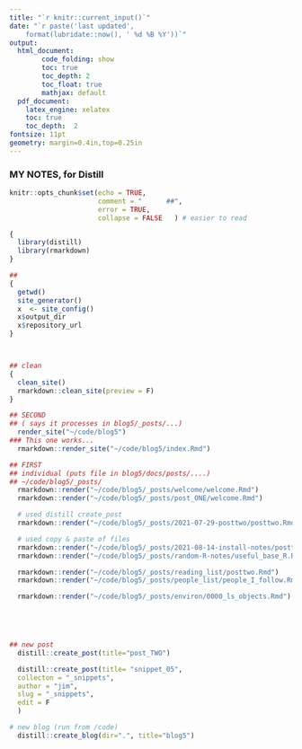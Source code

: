 ```yaml
---
title: "`r knitr::current_input()`"
date: "`r paste('last updated', 
    format(lubridate::now(), ' %d %B %Y'))`"
output:   
  html_document:  
        code_folding: show
        toc: true 
        toc_depth: 2
        toc_float: true
        mathjax: default
  pdf_document:   
    latex_engine: xelatex  
    toc: true
    toc_depth:  2   
fontsize: 11pt   
geometry: margin=0.4in,top=0.25in   
---
```

### MY NOTES, for Distill

```r
knitr::opts_chunk$set(echo = TRUE,
                      comment = "      ##",
                      error = TRUE,
                      collapse = FALSE   ) # easier to read
```


```r

{
  library(distill)
  library(rmarkdown)
}

## 
{
  getwd()
  site_generator()
  x  <- site_config()
  x$output_dir
  x$repository_url
}



## clean
{
  clean_site()
  rmarkdown::clean_site(preview = F)
}

## SECOND
## ( says it processes in blog5/_posts/...)
  render_site("~/code/blog5")
### This one works...
  rmarkdown::render_site("~/code/blog5/index.Rmd")

## FIRST
## individual (puts file in blog5/docs/posts/....)
## ~/code/blog5/_posts/
  rmarkdown::render("~/code/blog5/_posts/welcome/welcome.Rmd")
  rmarkdown::render("~/code/blog5/_posts/post_ONE/welcome.Rmd")

  # used distill create_post
  rmarkdown::render("~/code/blog5/_posts/2021-07-29-posttwo/posttwo.Rmd")

  # used copy & paste of files
  rmarkdown::render("~/code/blog5/_posts/2021-08-14-install-notes/postthree.Rmd")
  rmarkdown::render("~/code/blog5/_posts/random-R-notes/useful_base_R.Rmd")

  rmarkdown::render("~/code/blog5/_posts/reading_list/posttwo.Rmd")
  rmarkdown::render("~/code/blog5/_posts/people_list/people_I_follow.Rmd")

  rmarkdown::render("~/code/blog5/_posts/environ/0000_ls_objects.Rmd")
  




## new post
  distill::create_post(title="post_TWO")

  distill::create_post(title= "snippet_05",
  collecton = "_snippets",
  author = "jim",
  slug = "_snippets",
  edit = F
  )

# new blog (run from /code)
  distill::create_blog(dir=".", title="blog5")
```

